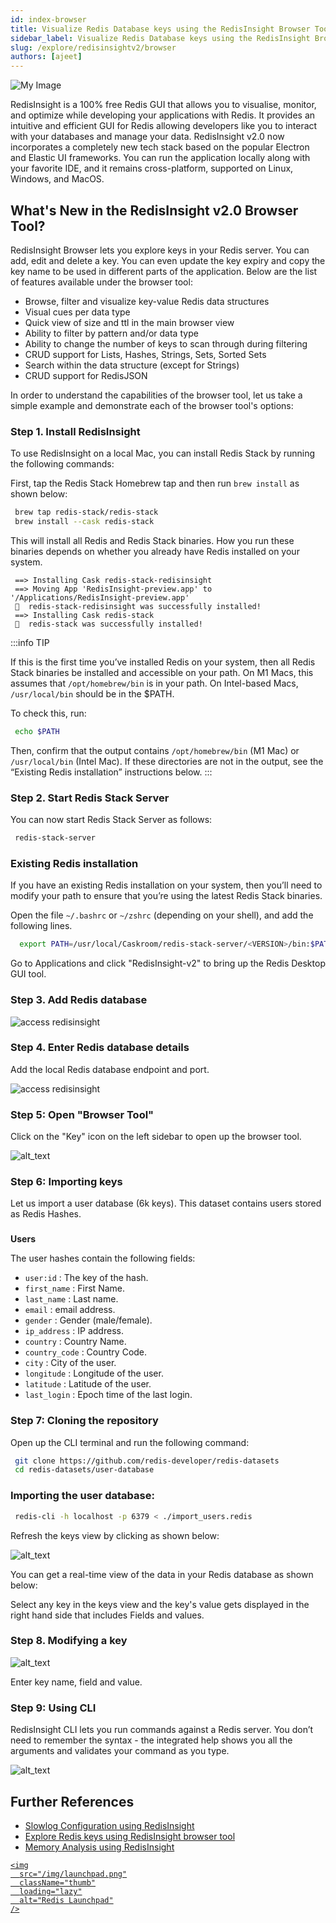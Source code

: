 ```yaml
---
id: index-browser
title: Visualize Redis Database keys using the RedisInsight Browser Tool
sidebar_label: Visualize Redis Database keys using the RedisInsight Browser Tool
slug: /explore/redisinsightv2/browser
authors: [ajeet]
---
```



![My Image](images/image_redisinsight_browser.png)

RedisInsight is a 100% free Redis GUI that allows you to visualise, monitor, and optimize while developing your applications with Redis. It provides an intuitive and efficient GUI for Redis allowing developers like you to interact with your databases and manage your data. RedisInsight v2.0 now incorporates a completely new tech stack based on the popular Electron and Elastic UI frameworks. You can run the application locally along with your favorite IDE, and it remains cross-platform, supported on Linux, Windows, and MacOS.

## What's New in the RedisInsight v2.0 Browser Tool?

RedisInsight Browser lets you explore keys in your Redis server. You can add, edit and delete a key. You can even update the key expiry and copy the key name to be used in different parts of the application. Below are the list of features available under the browser tool:

- Browse, filter and visualize key-value Redis data structures
- Visual cues per data type
- Quick view of size and ttl in the main browser view
- Ability to filter by pattern and/or data type
- Ability to change the number of keys to scan through during filtering
- CRUD support for Lists, Hashes, Strings, Sets, Sorted Sets
- Search within the data structure (except for Strings)
- CRUD support for RedisJSON

In order to understand the capabilities of the browser tool, let us take a simple example and demonstrate each of the browser tool's options:

### Step 1. Install RedisInsight

To use RedisInsight on a local Mac, you can install Redis Stack by running the following commands:

First, tap the Redis Stack Homebrew tap and then run `brew install` as shown below:

```bash
 brew tap redis-stack/redis-stack
 brew install --cask redis-stack
```

This will install all Redis and Redis Stack binaries. How you run these binaries depends on whether you already have Redis installed on your system.

```
 ==> Installing Cask redis-stack-redisinsight
 ==> Moving App 'RedisInsight-preview.app' to '/Applications/RedisInsight-preview.app'
 🍺  redis-stack-redisinsight was successfully installed!
 ==> Installing Cask redis-stack
 🍺  redis-stack was successfully installed!
```

:::info TIP

If this is the first time you’ve installed Redis on your system, then all Redis Stack binaries be installed and accessible on your path. On M1 Macs, this assumes that `/opt/homebrew/bin` is in your path. On Intel-based Macs, `/usr/local/bin` should be in the $PATH.

To check this, run:

```bash
 echo $PATH
```

Then, confirm that the output contains `/opt/homebrew/bin` (M1 Mac) or `/usr/local/bin` (Intel Mac). If these directories are not in the output, see the “Existing Redis installation” instructions below.
:::

### Step 2. Start Redis Stack Server

You can now start Redis Stack Server as follows:

```bash
 redis-stack-server
```

### Existing Redis installation

If you have an existing Redis installation on your system, then you’ll need to modify your path to ensure that you’re using the latest Redis Stack binaries.

Open the file `~/.bashrc` or `~/zshrc` (depending on your shell), and add the following lines.

```bash
  export PATH=/usr/local/Caskroom/redis-stack-server/<VERSION>/bin:$PATH
```

Go to Applications and click "RedisInsight-v2" to bring up the Redis Desktop GUI tool.

### Step 3. Add Redis database

![access redisinsight](images/add_database.png)

### Step 4. Enter Redis database details

Add the local Redis database endpoint and port.

![access redisinsight](images/testredis1.png)

### Step 5: Open "Browser Tool"

Click on the "Key" icon on the left sidebar to open up the browser tool.

![alt_text](images/image_browser.png)

### Step 6: Importing keys

Let us import a user database (6k keys). This dataset contains users stored as Redis Hashes.

###

**Users**

The user hashes contain the following fields:

- `user:id` : The key of the hash.
- `first_name` : First Name.
- `last_name` : Last name.
- `email` : email address.
- `gender` : Gender (male/female).
- `ip_address` : IP address.
- `country` : Country Name.
- `country_code` : Country Code.
- `city` : City of the user.
- `longitude` : Longitude of the user.
- `latitude` : Latitude of the user.
- `last_login` : Epoch time of the last login.

### Step 7: Cloning the repository

Open up the CLI terminal and run the following command:

```bash
 git clone https://github.com/redis-developer/redis-datasets
 cd redis-datasets/user-database
```

### Importing the user database:

```bash
 redis-cli -h localhost -p 6379 < ./import_users.redis
```

Refresh the keys view by clicking as shown below:

![alt_text](images/image_browser1.png)

You can get a real-time view of the data in your Redis database as shown below:

Select any key in the keys view and the key's value gets displayed in the right hand side that includes Fields and values.

### Step 8. Modifying a key

![alt_text](images/image_browser31.png)

Enter key name, field and value.

### Step 9: Using CLI

RedisInsight CLI lets you run commands against a Redis server. You don’t need to remember the syntax - the integrated help shows you all the arguments and validates your command as you type.

![alt_text](images/image_browser4.png)

## Further References

- [Slowlog Configuration using RedisInsight](/explore/redisinsight/slowlog)
- [Explore Redis keys using RedisInsight browser tool](/explore/redisinsight/browser)
- [Memory Analysis using RedisInsight](/explore/redisinsight/memoryanalyzer)

<div>
  <a
    href="https://launchpad.redis.com"
    target="_blank"
    rel="noopener"
    className="link">

    <img
      src="/img/launchpad.png"
      className="thumb"
      loading="lazy"
      alt="Redis Launchpad"
    />

  </a>
</div>
